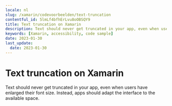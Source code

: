 ```yaml
---
locale: nl
slug: /xamarin/codevoorbeelden/text-truncation
contentful_id: 5lmLf4bfhErLvu8oOBSQY9
title: Text truncation on Xamarin
description: Text should never get truncated in your app, even when users have enlarged their font size.
keywords: [Xamarin, accessibility, code sample]
date: 2023-01-30
last_update:
  date: 2023-01-30
---
```


# Text truncation on Xamarin

Text should never get truncated in your app, even when users have enlarged their font size. Instead, apps should adapt the interface to the available space.

<CodeSample id="text-truncation" framework="xamarin" locale="nl"/>

